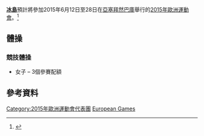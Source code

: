 {{Infobox country at games
| games        = 2015年歐洲運動會
| NOC          = ISL
| NOCname      = [[冰島國家奧林匹克及體育協會|冰島國家奧林匹克及體育協會]]
| competitors  = 3
| sports       = 1
| flagbearer   = 
| officials    = 
| location     = [[亞塞拜然|亞塞拜然]][[巴庫|巴庫]]
| start_date   = 2015年6月12日
| end_date     = 28日
| gold         = 
| silver       = 
| bronze       = 
| rank         = 
| app0         = auto
| website      = {{URL|www.olympic.is}}
}}

'''[[冰島|冰島]]'''預計將參加2015年6月12日至28日在[[亞塞拜然|亞塞拜然]][[巴庫|巴庫]]舉行的[[2015年歐洲運動會|2015年歐洲運動會]]。<ref>{{Cite web |url=http://www.baku2015.com/en/european-games/participants.aspx |title=Baku 2015 Participants |accessdate=2015-03-12 |archive-date=2014-03-28 |archive-url=https://web.archive.org/web/20140328060705/http://www.baku2015.com/en/european-games/participants.aspx |dead-url=yes }}</ref>

==體操==
{{main| 2015年歐洲運動會體操比賽}}

===競技體操===
* 女子 – 3個參賽配額

==參考資料==
{{Reflist}}

{{Nations at the 2015 European Games}}
{{DEFAULTSORT:Iceland At The 2015 European Games}}
[[Category:2015年歐洲運動會代表團|Category:2015年歐洲運動會代表團]]
[[Category:2015年冰島體育|European Games]]